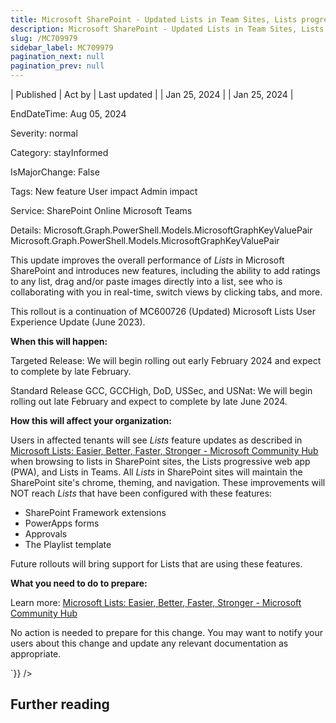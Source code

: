 ```yaml
---
title: Microsoft SharePoint - Updated Lists in Team Sites, Lists progressive web app (PWA), and Teams
description: Microsoft SharePoint - Updated Lists in Team Sites, Lists progressive web app (PWA), and Teams
slug: /MC709979
sidebar_label: MC709979
pagination_next: null
pagination_prev: null
---
```



| Published | Act by | Last updated |
| Jan 25, 2024 |  | Jan 25, 2024 |

EndDateTime: Aug 05, 2024

Severity: normal

Category: stayInformed

IsMajorChange: False

Tags: New feature User impact Admin impact

Service: SharePoint Online Microsoft Teams

Details: Microsoft.Graph.PowerShell.Models.MicrosoftGraphKeyValuePair Microsoft.Graph.PowerShell.Models.MicrosoftGraphKeyValuePair

<div dangerouslySetInnerHTML={{__html:`
<p>This update improves the overall performance of <i>Lists </i>in Microsoft SharePoint and introduces new features, including the ability to add ratings to any list, drag and/or paste images directly into a list, see who is collaborating with you in real-time, switch views by clicking tabs, and more.</p><p>This rollout is a continuation of MC600726 (Updated) Microsoft Lists User Experience Update (June 2023).<br></p>
<p><b>When this will happen:</b><br></p><p>Targeted Release: We will begin rolling out early February 2024 and expect to complete by late February. 
</p><p>
</p><p>Standard Release GCC, GCCHigh, DoD, USSec, and USNat: We will begin rolling out late February&nbsp;and expect to complete by late June 2024.<br></p><p><b>How this will affect your organization:</b><br></p><p>Users in affected tenants will see <i>Lists </i>feature updates as described in <a href="https://techcommunity.microsoft.com/t5/microsoft-365-blog/microsoft-lists-easier-better-faster-stronger/bc-p/3842882" target="_blank">Microsoft Lists: Easier, Better, Faster, Stronger - Microsoft Community Hub</a> when browsing to lists in SharePoint sites, the Lists progressive web app (PWA), and Lists in Teams. All <i>Lists </i>in SharePoint sites will maintain the SharePoint site's chrome, theming, and navigation. These improvements will NOT reach <i>Lists </i>that have been configured with these features:</p><ul><li>SharePoint Framework extensions </li><li>PowerApps forms </li><li>Approvals </li><li>The Playlist template</li></ul><p>Future rollouts will bring support for Lists that are using these features.</p><p><b>What you need to do to prepare:</b><br></p>
<p>Learn more: <a href="https://techcommunity.microsoft.com/t5/microsoft-365-blog/microsoft-lists-easier-better-faster-stronger/bc-p/3842882" target="_blank">Microsoft Lists: Easier, Better, Faster, Stronger - Microsoft Community Hub</a></p><p>No action is needed to prepare for this change. You may want to notify your users about this change and update any relevant documentation as appropriate.<br></p>
`}} />

## Further reading
